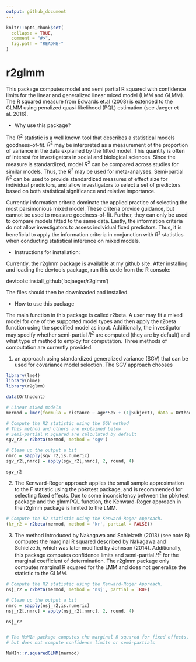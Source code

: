 ```yaml
---
output: github_document
---
```


<!-- README.md is generated from README.Rmd. Please edit that file -->

```r
knitr::opts_chunk$set(
  collapse = TRUE,
  comment = "#>",
  fig.path = "README-"
)
```

# r2glmm

This package computes model and semi partial R squared with confidence limits for the linear and generalized linear mixed model (LMM and GLMM). The R squared measure from Edwards et.al (2008) is extended to the GLMM using penalized quasi-likelihood (PQL) estimation (see Jaeger et al. 2016).

* Why use this package?

The $R^2$ statistic is a well known tool that describes a statistical models goodness-of-fit. $R^2$ may be interpreted as a measurement of the proportion of variance in the data explained by the fitted model. This quantity is often of interest for investigators in social and biological sciences. Since the measure is standardized, model $R^2$ can be compared across studies for similar models. Thus, the $R^2$ may be used for meta-analyses. Semi-partial $R^2$ can be used to provide standardized measures of effect size for individual predictors, and allow investigators to select a set of predictors based on both statistical significance and relative importance.

Currently information criteria dominate the applied practice of selecting the most parsimonious mixed model. These criteria provide guidance, but cannot be used to measure goodness-of-fit. Further, they can only be used to compare models fitted to the same data. Lastly, the information criteria do not allow investigators to assess individual fixed predictors. Thus, it is beneficial to apply the information criteria in conjunction with $R^2$ statistics when conducting statistical inference on mixed models.

* Instructions for installation:

Currently, the r2glmm package is available at my github site. After installing and loading the devtools package, run this code from the R console:

devtools::install_github('bcjaeger/r2glmm')

The files should then be downloaded and installed.

* How to use this package

The main function in this package is called r2beta. A user may fit a mixed model for one of the supported model types and then apply the r2beta function using the specified model as input. Additionally, the investigator may specify whether semi-partial $R^2$ are computed (they are by default) and what type of method to employ for computation. Three methods of computation are currently provided:

(1) an approach using standardized generalized variance (SGV) that can be used for covariance model selection. The SGV approach chooses 


```r

library(lme4)
library(nlme)
library(r2glmm)

data(Orthodont)

# Linear mixed models
mermod = lmer(formula = distance ~ age*Sex + (1|Subject), data = Orthodont)

# Compute the R2 statistic using the SGV method
# This method and others are explained below
# Semi-partial R Squared are calculated by default
sgv_r2 = r2beta(mermod, method = 'sgv')

# Clean up the output a bit
nmrc = sapply(sgv_r2,is.numeric)
sgv_r2[,nmrc] = apply(sgv_r2[,nmrc], 2, round, 4)

sgv_r2


```

(2) The Kenward-Roger approach applies the small sample approximation to the F statistic using the pbkrtest package, and is recommended for selecting fixed effects. Due to some inconsistency between the pbkrtest package and the glmmPQL function, the Kenward-Roger approach in the r2glmm package is limited to the LMM.

```r

# Compute the R2 statistic using the Kenward-Roger Approach.
(kr_r2 = r2beta(mermod, method = 'kr', partial = FALSE))


```

(3) The method introduced by Nakagawa and Schielzeth (2013) (see note B) computes the marginal R squared described by Nakagawa and Schielzeth, which was later modified by Johnson (2014). Additionally, this package computes confidence limits and semi-partial $R^2$ for the marginal coefficient of determination. The r2glmm package only computes marginal R squared for the LMM and does not generalize the statistic to the GLMM.

```r

# Compute the R2 statistic using the Kenward-Roger Approach.
nsj_r2 = r2beta(mermod, method = 'nsj', partial = TRUE)

# Clean up the output a bit
nmrc = sapply(nsj_r2,is.numeric)
nsj_r2[,nmrc] = apply(nsj_r2[,nmrc], 2, round, 4)

nsj_r2


# The MuMIn package computes the marginal R squared for fixed effects,
# but does not compute confidence limits or semi-partials

MuMIn::r.squaredGLMM(mermod)


```




